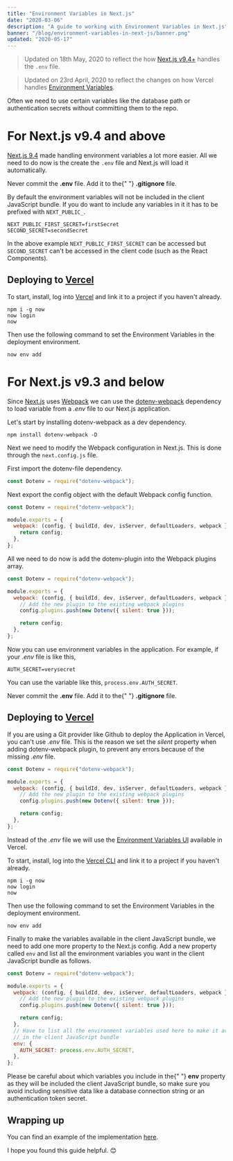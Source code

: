 ```yaml
---
title: "Environment Variables in Next.js"
date: "2020-03-06"
description: "A guide to working with Environment Variables in Next.js"
banner: "/blog/environment-variables-in-next-js/banner.png"
updated: "2020-05-17"
---
```


> Updated on 18th May, 2020 to reflect the how [Next.js v9.4+](https://nextjs.org/blog/next-9-4#new-environment-variables-support "New Environment Variables Support") handles the `.env` file.

> Updated on 23rd April, 2020 to reflect the changes on how Vercel handles [Environment Variables](https://vercel.com/blog/environment-variables-ui).

Often we need to use certain variables like the database path or authentication secrets without committing them to the repo.

# For Next.js v9.4 and above

[Next.js 9.4](https://nextjs.org/blog/next-9-4) made handling environment variables a lot more easier. All we need to do now is the create the `.env` file and Next.js will load it automatically.

<SpecialBlock type="warn">
  Never commit the <strong>.env</strong> file. Add it to the{" "}
  <strong>.gitignore</strong> file.
</SpecialBlock>

By default the environment variables will not be included in the client JavaScript bundle. If you do want to include any variables in it it has to be prefixed with `NEXT_PUBLIC_`.

```:title=.env
NEXT_PUBLIC_FIRST_SECRET=firstSecret
SECOND_SECRET=secondSecret
```

In the above example `NEXT_PUBLIC_FIRST_SECRET` can be accessed but `SECOND_SECRET` can't be accessed in the client code (such as the React Components).

## Deploying to [Vercel](https://vercel.com/home)

To start, install, log into [Vercel](https://vercel.com/download) and link it to a project if you haven't already.

```shell
npm i -g now
now login
now
```

Then use the following command to set the Environment Variables in the deployment environment.

```shell
now env add
```

# For Next.js v9.3 and below

Since [Next.js](https://nextjs.org/ "Next.js") uses [Webpack](https://webpack.js.org/ "Webpack") we can use the [dotenv-webpack](https://www.npmjs.com/package/dotenv-webpack) dependency to load variable from a _.env_ file to our Next.js application.

Let's start by installing dotenv-webpack as a dev dependency.

```shell
npm install dotenv-webpack -D
```

Next we need to modify the Webpack configuration in Next.js. This is done through the `next.config.js` file.

First import the dotenv-file dependency.

```javascript:title=next.config.js
const Dotenv = require("dotenv-webpack");
```

Next export the config object with the default Webpack config function.

```javascript:title=next.config.js {3-7}
const Dotenv = require("dotenv-webpack");

module.exports = {
  webpack: (config, { buildId, dev, isServer, defaultLoaders, webpack }) => {
    return config;
  },
};
```

All we need to do now is add the dotenv-plugin into the Webpack plugins array.

```javascript:title=next.config.js {5-6}
const Dotenv = require("dotenv-webpack");

module.exports = {
  webpack: (config, { buildId, dev, isServer, defaultLoaders, webpack }) => {
    // Add the new plugin to the existing webpack plugins
    config.plugins.push(new Dotenv({ silent: true }));

    return config;
  },
};
```

Now you can use environment variables in the application. For example, if your _.env_ file is like this,

```:title=.env
AUTH_SECRET=verysecret
```

You can use the variable like this, `process.env.AUTH_SECRET`.

<SpecialBlock type="warn">
  Never commit the <strong>.env</strong> file. Add it to the{" "}
  <strong>.gitignore</strong> file.
</SpecialBlock>

## Deploying to [Vercel](https://vercel.com/home)

If you are using a Git provider like Github to deploy the Application in Vercel, you can't use _.env_ file. This is the reason we set the _silent_ property when adding dotenv-webpack plugin, to prevent any errors because of the missing _.env_ file.

```javascript:title=next.config.js {6}
const Dotenv = require("dotenv-webpack");

module.exports = {
  webpack: (config, { buildId, dev, isServer, defaultLoaders, webpack }) => {
    // Add the new plugin to the existing webpack plugins
    config.plugins.push(new Dotenv({ silent: true }));

    return config;
  },
};
```

Instead of the _.env_ file we will use the [Environment Variables UI](https://vercel.com/blog/environment-variables-ui) available in Vercel.

To start, install, log into the [Vercel CLI](https://vercel.com/download) and link it to a project if you haven't already.

```shell
npm i -g now
now login
now
```

Then use the following command to set the Environment Variables in the deployment environment.

```shell
now env add
```

Finally to make the variables available in the client JavaScript bundle, we need to add one more property to the Next.js config. Add a new property called `env` and list all the environment variables you want in the client JavaScript bundle as follows.

```javascript:title=next.config.js {10-14}
const Dotenv = require("dotenv-webpack");

module.exports = {
  webpack: (config, { buildId, dev, isServer, defaultLoaders, webpack }) => {
    // Add the new plugin to the existing webpack plugins
    config.plugins.push(new Dotenv({ silent: true }));

    return config;
  },
  // Have to list all the environment variables used here to make it available
  // in the client JavaScript bundle
  env: {
    AUTH_SECRET: process.env.AUTH_SECRET,
  },
};
```

<SpecialBlock type="warn">
  Please be careful about which variables you include in the{" "}
  <strong>env</strong> property as they will be included the client JavaScript
  bundle, so make sure you avoid including sensitive data like a database
  connection string or an authentication token secret.
</SpecialBlock>

## Wrapping up

You can find an example of the implementation [here](https://github.com/akhila-ariyachandra/next-env-test).

I hope you found this guide helpful. 😊
